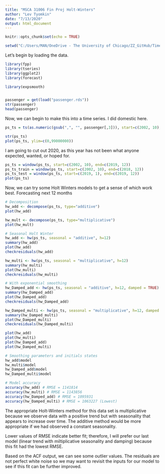 ```yaml
---
title: "MSCA 31006 Fin Proj Holt-Winters"
author: "Lev Tyomkin"
date: "7/13/2020"
output: html_document
---
```


```r
knitr::opts_chunk$set(echo = TRUE)
```

```r
setwd("C:/Users/MAN/OneDrive - The University of Chicago/ZZ_GitHub/TimeSeries-US_Passenger_Analysis")
```

Let's begin by loading the data.

```r
library(fpp)
library(tseries)
library(ggplot2)
library(forecast)

library(expsmooth)


passenger = get(load("passenger.rds"))
str(passenger)
head(passenger)

```


Now, we can begin to make this into a time series.  I did domestic here.

```r
ps_ts = ts(as.numeric(gsub(",", "", passenger[,3])), start=c(2002, 10), end=c(2020, 4), frequency=12)

str(ps_ts)
plot(ps_ts, ylim=c(0,99000000))
```

I am going to cut out 2020, as this year has not been what anyone expected, wanted, or hoped for.

```r
ps_ts = window(ps_ts, start=c(2002, 10), end=c(2019, 12))
ps_ts_train = window(ps_ts, start=c(2002, 10), end=c(2018, 12))
ps_ts_test = window(ps_ts, start=c(2019, 1), end=c(2019, 12))
plot(ps_ts)
```

Now, we can try some Holt Winters models to get a sense of which work best. Forecasting next 12 months

```r
# Decomposition
hw_add <- decompose(ps_ts, type="additive")
plot(hw_add)

hw_mult <- decompose(ps_ts, type="multiplicative")
plot(hw_mult)

# Seasonal Holt Winter
hw_add <- hw(ps_ts, seasonal = "additive", h=12)
summary(hw_add)
plot(hw_add)
checkresiduals(hw_add)

hw_multi <- hw(ps_ts, seasonal = "multiplicative", h=12)
summary(hw_multi)
plot(hw_multi)
checkresiduals(hw_multi)

# With exponential smoothing
hw_Damped_add <- hw(ps_ts, seasonal = "additive", h=12, damped = TRUE)
summary(hw_Damped_add)
plot(hw_Damped_add)
checkresiduals(hw_Damped_add)

hw_Damped_multi <- hw(ps_ts, seasonal = "multiplicative", h=12, damped = TRUE)
summary(hw_Damped_multi)
plot(hw_Damped_multi)
checkresiduals(hw_Damped_multi)

plot(hw_add)
plot(hw_multi)
plot(hw_Damped_add)
plot(hw_Damped_multi)

# Smoothing parameters and initials states
hw_add$model
hw_multi$model
hw_Damped_add$model
hw_Damped_multi$model

# Model accuracy
accuracy(hw_add) # RMSE = 1141814
accuracy(hw_multi) # RMSE = 1143856
accuracy(hw_Damped_add) # RMSE = 1095931
accuracy(hw_Damped_multi) # RMSE = 1063227 (Lowest)
```

The appropriate  Holt-Winters method for this data set is multiplicative because we observe data with a positive trend but with seasonality that appears to increase over time. The additive method would be more appropriate if we had observed a constant seasonality.

Lower values of RMSE indicate better fit; therefore, I will prefer our last model (linear trend with miltiplicative seasonality and damping) because this fit had the lowest RMSE.

Based on the ACF output, we can see some outlier values. The residuals are not perfect white noise so we may want to revisit the inputs for our model to see if this fit can be further improved.

